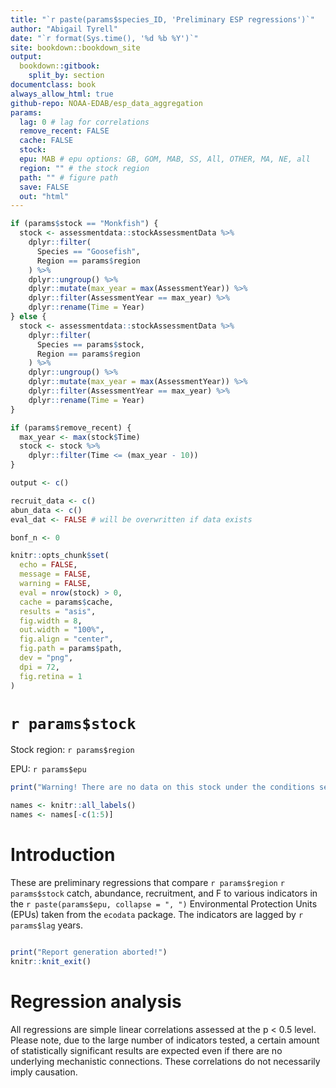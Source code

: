 ```yaml
---
title: "`r paste(params$species_ID, 'Preliminary ESP regressions')`"
author: "Abigail Tyrell"
date: "`r format(Sys.time(), '%d %b %Y')`"
site: bookdown::bookdown_site
output: 
  bookdown::gitbook:
    split_by: section
documentclass: book
always_allow_html: true
github-repo: NOAA-EDAB/esp_data_aggregation
params:
  lag: 0 # lag for correlations
  remove_recent: FALSE
  cache: FALSE
  stock: 
  epu: MAB # epu options: GB, GOM, MAB, SS, All, OTHER, MA, NE, all 
  region: "" # the stock region
  path: "" # figure path
  save: FALSE
  out: "html"
---
```


```r
if (params$stock == "Monkfish") {
  stock <- assessmentdata::stockAssessmentData %>%
    dplyr::filter(
      Species == "Goosefish",
      Region == params$region
    ) %>%
    dplyr::ungroup() %>%
    dplyr::mutate(max_year = max(AssessmentYear)) %>%
    dplyr::filter(AssessmentYear == max_year) %>%
    dplyr::rename(Time = Year)
} else {
  stock <- assessmentdata::stockAssessmentData %>%
    dplyr::filter(
      Species == params$stock,
      Region == params$region
    ) %>%
    dplyr::ungroup() %>%
    dplyr::mutate(max_year = max(AssessmentYear)) %>%
    dplyr::filter(AssessmentYear == max_year) %>%
    dplyr::rename(Time = Year)
}

if (params$remove_recent) {
  max_year <- max(stock$Time)
  stock <- stock %>%
    dplyr::filter(Time <= (max_year - 10))
}

output <- c()

recruit_data <- c()
abun_data <- c()
eval_dat <- FALSE # will be overwritten if data exists

bonf_n <- 0
```

```r
knitr::opts_chunk$set(
  echo = FALSE,
  message = FALSE,
  warning = FALSE,
  eval = nrow(stock) > 0,
  cache = params$cache,
  results = "asis",
  fig.width = 8,
  out.width = "100%",
  fig.align = "center",
  fig.path = params$path,
  dev = "png",
  dpi = 72,
  fig.retina = 1
)
```

# `r params$stock` {-}
Stock region: `r params$region`

EPU: `r params$epu`

```r
print("Warning! There are no data on this stock under the conditions selected.")
```

```r
names <- knitr::all_labels()
names <- names[-c(1:5)]
```

# Introduction

These are preliminary regressions that compare `r params$region` `r params$stock` catch, abundance, recruitment, and F to various indicators in the `r paste(params$epu, collapse = ", ")` Environmental Protection Units (EPUs) taken from the `ecodata` package. The indicators are lagged by `r params$lag` years.

```r
```


```r
print("Report generation aborted!")
knitr::knit_exit()
```

# Regression analysis

All regressions are simple linear correlations assessed at the p < 0.5 level. Please note, due to the large number of indicators tested, a certain amount of statistically significant results are expected even if there are no underlying mechanistic connections. These correlations do not necessarily imply causation.

